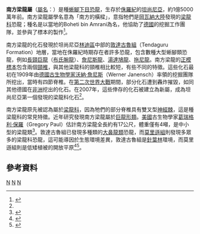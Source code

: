 {{Automatic Taxobox
| taxon = Australodocus
| fossil_range = [[侏羅紀|侏羅紀]]晚期, {{fossilrange|150}}
| image = Australodocus.jpeg
| image_width = 250px
| image_caption = 南方梁龍的[[頸椎|頸椎]]。現有的南方梁龍化石僅有兩塊頸椎，而圖中的是較接近頭部者
| authority = Remes, 2007
| type_species = '''波赫提南方梁龍<br>''Australodocus bohetii'''''
| type_species_authority = Remes, 2007
}}

'''南方梁龍屬'''（[[學名|屬名]]：{{lang|la|''Australodocus''}}）是種[[蜥腳下目|蜥腳下目]][[恐龍|恐龍]]，生存於[[侏羅紀|侏羅紀]]的[[坦尚尼亞|坦尚尼亞]]，約1億5000萬年前。南方梁龍屬學名意為「南方的橫樑」，意指牠們是[[岡瓦納大陸|岡瓦納大陸]]發現的[[梁龍科|梁龍科]]恐龍；種名是以當地的Boheti bin Amrani為名，他協助了[[德國|德國]]的挖掘工作團隊，並參與了標本的製作<ref name=KR07>{{cite journal |last=Remes |first=Kristian |year=2007 |title=A second Gondwanan diplodocid dinosaur from the Upper Jurassic Tendaguru Beds of Tanzania, East Africa |journal=Palaeontology |volume=50 |issue=3 |pages=653-667 |doi=10.1111/j.1475-4983.2007.00652.x }}</ref>。 

南方梁龍的化石發現於坦尚尼亞[[林迪區|林迪區]]中部的[[敦達古魯組|敦達古魯組]]（Tendaguru Formation）地層，當地在侏羅紀時期存在者許多恐龍，包含數種大型蜥腳類恐龍，例如[[長頸巨龍|長頸巨龍]]（[[腕龍|布氏腕龍]]）、[[詹尼斯龍|詹尼斯龍]]、[[湯達鳩龍|湯達鳩龍]]、[[拖尼龍|拖尼龍]]。南方梁龍的[[正模標本|正模標本]]包含兩個[[頸椎|頸椎]]，與其他梁龍科的頸椎相比較短，有些不同的特徵。這些化石最初在1909年由[[德國|德國]][[古生物學家|古生物學家]][[沃納·詹尼斯|沃納·詹尼斯]]（Werner Janensch）率領的挖掘團隊所挖出，當時有四節脊椎。在[[第二次世界大戰|第二次世界大戰]]期間，部分化石遭到轟炸摧毀，如同其他德國在[[非洲|非洲]]挖出的化石。在2007年，這些倖存的化石被建立為新屬，成為坦尚尼亞第一個發現的梁龍科化石<ref name=KR07/>。

南方梁龍原先被認為屬於[[梁龍科|梁龍科]]，因為牠們的部分脊椎具有雙叉型[[神經棘|神經棘]]，這是種梁龍科的常見特徵。近年研究發現南方梁龍屬於[[巨龍形類|巨龍形類]]。[[美國|美國]]古生物學家[[葛瑞格利·保羅|葛瑞格利·保羅]]（Gregory Paul）估計南方梁龍全長約有17公尺，體重僅有4噸，是中小型的梁龍類<ref name=Paul2016>{{cite book | author = Paul, G. S. | title = The Princeton Field Guide to Dinosaurs: Second Edition | publisher = Princeton University Press | isbn = 978-0-691-16766-4 | date = 2016年11月 | page = 212 }}</ref>。敦達古魯組已發現多種類的[[大鼻龍類|大鼻龍類]]恐龍，而[[莫里遜組|莫里遜組]]則發現多眾多的梁龍科恐龍，這可能導因於生態環境差異，敦達古魯組是[[針葉林|針葉林]]環境，而莫里遜組則是低矮植被的開放平原<ref name=JW11>{{cite journal |last=Whitlock |first=John |year=2011 |title=A phylogenetic analysis of Diplodocoidea (Saurischia: Sauropoda) |journal=Zoological Journal of the Linnean Society |volume=161 |pages=872–915 |doi=10.1111/j.1096-3642.2010.00665.x}}</ref><ref name=JW11b>{{cite journal |last=Whitlock |first=John |year=2011 |title=Re-evaluation of ''Australodocus bohetii'', a putative diplodocoid sauropod from the Tendaguru Formation of Tanzania, with comment on Late Jurassic sauropod faunal diversity and palaeoecology. |journal=Palaeogeography, Palaeoclimatology, Palaeoecology |volume=Advanced online publication |pages=}}</ref>。

==參考資料==
{{reflist}}
{{Taxonbar}}
[[Category:非洲恐龍|N]]
[[Category:大鼻龙类|N]]
[[Category:侏羅紀恐龍|N]]